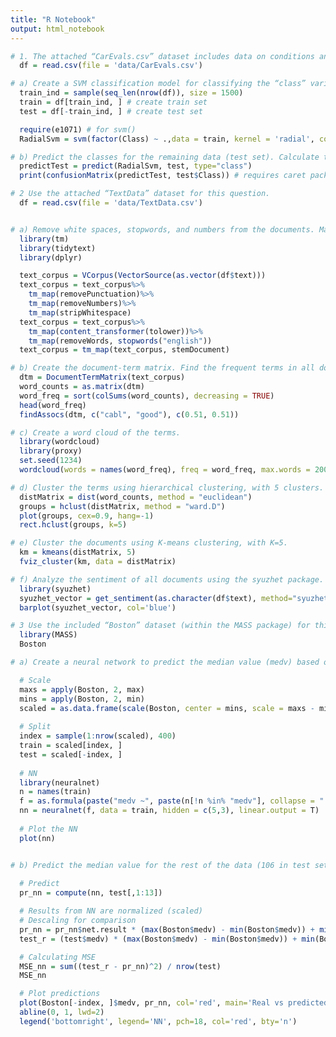 ```yaml
---
title: "R Notebook"
output: html_notebook
---
```


```r
# 1. The attached “CarEvals.csv” dataset includes data on conditions and evaluations of second hand cars.
  df = read.csv(file = 'data/CarEvals.csv')

# a) Create a SVM classification model for classifying the “class” variable based on the other variables. Use a random sample of 1500 cars to create the SVM model. Use the radial kernel with cost=5 and scaled data.
  train_ind = sample(seq_len(nrow(df)), size = 1500)
  train = df[train_ind, ] # create train set
  test = df[-train_ind, ] # create test set

  require(e1071) # for svm()
  RadialSvm = svm(factor(Class) ~ .,data = train, kernel = 'radial', cost = 5, scale = T)

# b) Predict the classes for the remaining data (test set). Calculate the accuracy of the model and draw the confusion matrix.
  predictTest = predict(RadialSvm, test, type="class")
  print(confusionMatrix(predictTest, test$Class)) # requires caret package
```

```r
# 2 Use the attached “TextData” dataset for this question.
  df = read.csv(file = 'data/TextData.csv')


# a) Remove white spaces, stopwords, and numbers from the documents. Make the text all lowercase, and then stem the text.
  library(tm)
  library(tidytext)
  library(dplyr)

  text_corpus = VCorpus(VectorSource(as.vector(df$text))) 
  text_corpus = text_corpus%>%
    tm_map(removePunctuation)%>%
    tm_map(removeNumbers)%>%
    tm_map(stripWhitespace)
  text_corpus = text_corpus%>%
    tm_map(content_transformer(tolower))%>%
    tm_map(removeWords, stopwords("english"))
  text_corpus = tm_map(text_corpus, stemDocument)

# b) Create the document-term matrix. Find the frequent terms in all documents. Find highly associated terms (correlation more than 0.5) with two of the frequent terms (your choice).
  dtm = DocumentTermMatrix(text_corpus)
  word_counts = as.matrix(dtm)
  word_freq = sort(colSums(word_counts), decreasing = TRUE)
  head(word_freq)
  findAssocs(dtm, c("cabl", "good"), c(0.51, 0.51))

# c) Create a word cloud of the terms.
  library(wordcloud)
  library(proxy)
  set.seed(1234)
  wordcloud(words = names(word_freq), freq = word_freq, max.words = 200)

# d) Cluster the terms using hierarchical clustering, with 5 clusters.
  distMatrix = dist(word_counts, method = "euclidean")
  groups = hclust(distMatrix, method = "ward.D")
  plot(groups, cex=0.9, hang=-1)
  rect.hclust(groups, k=5)

# e) Cluster the documents using K-means clustering, with K=5.
  km = kmeans(distMatrix, 5)
  fviz_cluster(km, data = distMatrix)

# f) Analyze the sentiment of all documents using the syuzhet package. Plot the sentiments as a bar plot.
  library(syuzhet)
  syuzhet_vector = get_sentiment(as.character(df$text), method="syuzhet")
  barplot(syuzhet_vector, col='blue')
```

```r
# 3 Use the included “Boston” dataset (within the MASS package) for this question.
  library(MASS)
  Boston

# a) Create a neural network to predict the median value (medv) based on the rest of variables. Use a random set of 400 for training the neural network. Scale the data first. Plot the neural network.

  # Scale
  maxs = apply(Boston, 2, max) 
  mins = apply(Boston, 2, min)
  scaled = as.data.frame(scale(Boston, center = mins, scale = maxs - mins))
  
  # Split
  index = sample(1:nrow(scaled), 400)
  train = scaled[index, ]
  test = scaled[-index, ]
  
  # NN
  library(neuralnet)
  n = names(train)
  f = as.formula(paste("medv ~", paste(n[!n %in% "medv"], collapse = " + ")))
  nn = neuralnet(f, data = train, hidden = c(5,3), linear.output = T)
  
  # Plot the NN
  plot(nn)


# b) Predict the median value for the rest of the data (106 in test set). What is the accuracy of the model in terms of MSE?
  
  # Predict
  pr_nn = compute(nn, test[,1:13])

  # Results from NN are normalized (scaled)
  # Descaling for comparison
  pr_nn = pr_nn$net.result * (max(Boston$medv) - min(Boston$medv)) + min(Boston$medv)
  test_r = (test$medv) * (max(Boston$medv) - min(Boston$medv)) + min(Boston$medv)

  # Calculating MSE
  MSE_nn = sum((test_r - pr_nn)^2) / nrow(test)
  MSE_nn

  # Plot predictions
  plot(Boston[-index, ]$medv, pr_nn, col='red', main='Real vs predicted NN', xlab='Real', ylab='Predicted', pch=18, cex=0.7)
  abline(0, 1, lwd=2)
  legend('bottomright', legend='NN', pch=18, col='red', bty='n')
```

